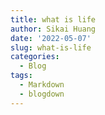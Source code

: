 ```yaml
---
title: what is life
author: Sikai Huang
date: '2022-05-07'
slug: what-is-life
categories:
  - Blog
tags:
  - Markdown
  - blogdown
---
```

